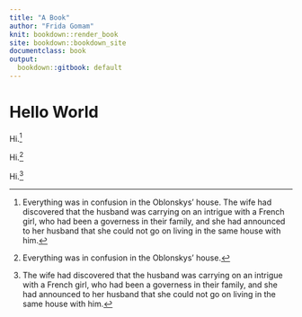```yaml
---
title: "A Book"
author: "Frida Gomam"
knit: bookdown::render_book
site: bookdown::bookdown_site
documentclass: book
output:
  bookdown::gitbook: default
---
```


# Hello World

Hi.^[Everything was in confusion in the Oblonskys' house.
The wife had discovered that the husband was carrying on an intrigue with a French girl, who had been a governess in their family, and she had announced to her husband that she could not go on living in the same house with him.]

Hi.^[Everything was in confusion in the Oblonskys' house.
]

Hi.^[The wife had discovered that the husband was carrying on an intrigue with a French girl, who had been a governess in their family, and she had announced to her husband that she could not go on living in the same house with him.]
